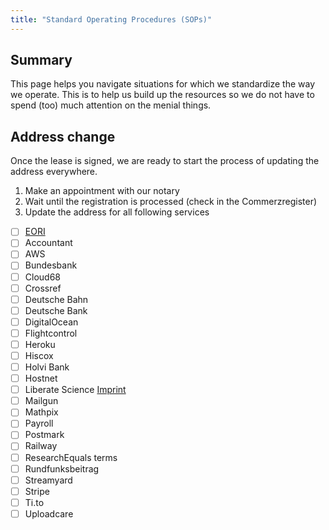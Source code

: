 ```yaml
---
title: "Standard Operating Procedures (SOPs)"
---
```


::: {.callout-tip}
## Summary

This page helps you navigate situations for which we standardize the way we operate. This is to help us build up the resources so we do not have to spend (too) much attention on the menial things.
:::

## Address change

Once the lease is signed, we are ready to start the process of updating the address everywhere.

1. Make an appointment with our notary
1. Wait until the registration is processed (check in the Commerzregister)
1. Update the address for all following services
- [ ] [EORI](https://www.zoll.de/EN/Businesses/Movement-of-goods/Import/Duties-and-taxes/EORI-number/Requesting-EORI-number-amending-operator-particulars/requesting-eori-number-amending-operator-particulars_node.html)
- [ ] Accountant
- [ ] AWS
- [ ] Bundesbank
- [ ] Cloud68
- [ ] Crossref
- [ ] Deutsche Bahn
- [ ] Deutsche Bank
- [ ] DigitalOcean
- [ ] Flightcontrol
- [ ] Heroku
- [ ] Hiscox
- [ ] Holvi Bank
- [ ] Hostnet
- [ ] Liberate Science [Imprint](https://libscie.org/ghost)
- [ ] Mailgun
- [ ] Mathpix
- [ ] Payroll
- [ ] Postmark
- [ ] Railway
- [ ] ResearchEquals terms
- [ ] Rundfunksbeitrag
- [ ] Streamyard
- [ ] Stripe
- [ ] Ti.to
- [ ] Uploadcare

